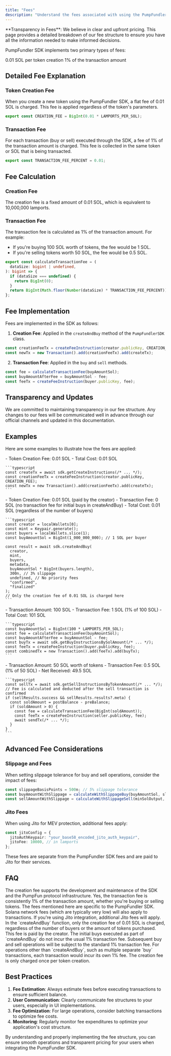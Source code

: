 ---
title: "Fees"
description: "Understand the fees associated with using the PumpFundler SDK"
---

<Note>
  **Transparency in Fees**: We believe in clear and upfront pricing. This page provides a detailed breakdown of our fee structure to ensure you have all the information needed to make informed decisions.
</Note>

PumpFundler SDK implements two primary types of fees:

<CardGroup cols={2}>
  <Card title="Creation Fee" icon="coins">
    0.01 SOL per token creation
  </Card>
  <Card title="Transaction Fee" icon="receipt">
    1% of the transaction amount
  </Card>
</CardGroup>

## Detailed Fee Explanation

### Token Creation Fee

When you create a new token using the PumpFundler SDK, a flat fee of 0.01 SOL is charged. This fee is applied regardless of the token's parameters.

```typescript
export const CREATION_FEE = BigInt(0.01 * LAMPORTS_PER_SOL);
```

### Transaction Fee

For each transaction (buy or sell) executed through the SDK, a fee of 1% of the transaction amount is charged. This fee is collected in the same token or SOL that is being transacted.

```typescript
export const TRANSACTION_FEE_PERCENT = 0.01;
```

## Fee Calculation

### Creation Fee
The creation fee is a fixed amount of 0.01 SOL, which is equivalent to 10,000,000 lamports.

### Transaction Fee
The transaction fee is calculated as 1% of the transaction amount. For example:
- If you're buying 100 SOL worth of tokens, the fee would be 1 SOL.
- If you're selling tokens worth 50 SOL, the fee would be 0.5 SOL.

```typescript
export const calculateTransactionFee = (
  dataSize: bigint | undefined,
): bigint => {
  if (dataSize === undefined) {
    return BigInt(0);
  }
  return BigInt(Math.floor(Number(dataSize) * TRANSACTION_FEE_PERCENT));
};
```

## Fee Implementation

Fees are implemented in the SDK as follows:

1. **Creation Fee**: Applied in the `createAndBuy` method of the `PumpFundlerSDK` class.

```typescript
const creationFeeTx = createFeeInstruction(creator.publicKey, CREATION_FEE);
const newTx = new Transaction().add(creationFeeTx).add(createTx);
```

2. **Transaction Fee**: Applied in the `buy` and `sell` methods.

```typescript
const fee = calculateTransactionFee(buyAmountSol);
const buyAmountAfterFee = buyAmountSol - fee;
const feeTx = createFeeInstruction(buyer.publicKey, fee);
```

## Transparency and Updates

We are committed to maintaining transparency in our fee structure. Any changes to our fees will be communicated well in advance through our official channels and updated in this documentation.

## Examples

Here are some examples to illustrate how the fees are applied:

<AccordionGroup>
  <Accordion title="Creating a New Token">
    - Token Creation Fee: 0.01 SOL
    - Total Cost: 0.01 SOL

    ```typescript
    const createTx = await sdk.getCreateInstructions(/* ... */);
    const creationFeeTx = createFeeInstruction(creator.publicKey, CREATION_FEE);
    const newTx = new Transaction().add(creationFeeTx).add(createTx);
    ```
  </Accordion>
  <Accordion title="Creating and Buying with Multiple Wallets">
    - Token Creation Fee: 0.01 SOL (paid by the creator)
    - Transaction Fee: 0 SOL (no transaction fee for initial buys in createAndBuy)
    - Total Cost: 0.01 SOL (regardless of the number of buyers)

    ```typescript
    const creator = localWallets[0];
    const mint = Keypair.generate();
    const buyers = localWallets.slice(1);
    const buyAmountSol = BigInt(1_000_000_000); // 1 SOL per buyer

    const result = await sdk.createAndBuy(
      creator,
      mint,
      buyers,
      metadata,
      buyAmountSol * BigInt(buyers.length),
      300n, // 3% slippage
      undefined, // No priority fees
      "confirmed",
      "finalized"
    );
    // Only the creation fee of 0.01 SOL is charged here
    ```
  </Accordion>
  <Accordion title="Buying Tokens">
    - Transaction Amount: 100 SOL
    - Transaction Fee: 1 SOL (1% of 100 SOL)
    - Total Cost: 101 SOL

    ```typescript
    const buyAmountSol = BigInt(100 * LAMPORTS_PER_SOL);
    const fee = calculateTransactionFee(buyAmountSol);
    const buyAmountAfterFee = buyAmountSol - fee;
    const buyTx = await sdk.getBuyInstructionsBySolAmount(/* ... */);
    const feeTx = createFeeInstruction(buyer.publicKey, fee);
    const combinedTx = new Transaction().add(feeTx).add(buyTx);
    ```
  </Accordion>
  <Accordion title="Selling Tokens">
    - Transaction Amount: 50 SOL worth of tokens
    - Transaction Fee: 0.5 SOL (1% of 50 SOL)
    - Net Received: 49.5 SOL

    ```typescript
    const sellTx = await sdk.getSellInstructionsByTokenAmount(/* ... */);
    // Fee is calculated and deducted after the sell transaction is confirmed
    if (sellResults.success && sellResults.results?.meta) {
      const soldAmount = postBalance - preBalance;
      if (soldAmount > 0) {
        const fee = calculateTransactionFee(BigInt(soldAmount));
        const feeTx = createFeeInstruction(seller.publicKey, fee);
        await sendTx(/* ... */);
      }
    }
    ```
  </Accordion>
</AccordionGroup>

## Advanced Fee Considerations

### Slippage and Fees

When setting slippage tolerance for buy and sell operations, consider the impact of fees:

```typescript
const slippageBasisPoints = 500n; // 5% slippage tolerance
const buyAmountWithSlippage = calculateWithSlippageBuy(buyAmountSol, slippageBasisPoints);
const sellAmountWithSlippage = calculateWithSlippageSell(minSolOutput, slippageBasisPoints);
```

### Jito Fees

When using Jito for MEV protection, additional fees apply:

```typescript
const jitoConfig = {
  jitoAuthKeypair: "your_base58_encoded_jito_auth_keypair",
  jitoFee: 10000, // in lamports
};
```

These fees are separate from the PumpFundler SDK fees and are paid to Jito for their services.

## FAQ

<AccordionGroup>
  <Accordion title="Why is there a creation fee?">
    The creation fee supports the development and maintenance of the SDK and the PumpFun protocol infrastructure.
  </Accordion>
  <Accordion title="Is the transaction fee the same for buying and selling?">
    Yes, the transaction fee is consistently 1% of the transaction amount, whether you're buying or selling tokens.
  </Accordion>
  <Accordion title="Are there any additional network fees?">
    The fees mentioned here are specific to the PumpFundler SDK. Solana network fees (which are typically very low) will also apply to transactions. If you're using Jito integration, additional Jito fees will apply.
  </Accordion>
  <Accordion title="How are fees handled in the createAndBuy function?">
    In the `createAndBuy` function, only the creation fee of 0.01 SOL is charged, regardless of the number of buyers or the amount of tokens purchased. This fee is paid by the creator. The initial buys executed as part of `createAndBuy` do not incur the usual 1% transaction fee. Subsequent buy and sell operations will be subject to the standard 1% transaction fee.
  </Accordion>
  <Accordion title="How are fees handled in other multi-wallet operations?">
    For operations other than `createAndBuy`, such as multiple separate `buy` transactions, each transaction would incur its own 1% fee. The creation fee is only charged once per token creation.
  </Accordion>
</AccordionGroup>

## Best Practices

1. **Fee Estimation**: Always estimate fees before executing transactions to ensure sufficient balance.
2. **User Communication**: Clearly communicate fee structures to your users, especially in UI implementations.
3. **Fee Optimization**: For large operations, consider batching transactions to optimize fee costs.
4. **Monitoring**: Regularly monitor fee expenditures to optimize your application's cost structure.

By understanding and properly implementing the fee structure, you can ensure smooth operations and transparent pricing for your users when integrating the PumpFundler SDK.